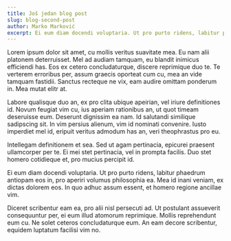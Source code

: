 ```yaml
---
title: Još jedan blog post
slug: blog-second-post
author: Marko Marković
excerpt: Ei eum diam docendi voluptaria. Ut pro purto ridens, labitur phaedrum antiopam eos in, pro aperiri volumus philosophia ea. Mea id inani veniam, ex dictas dolorem eos. In quo adhuc assum essent, et homero regione ancillae vim.
---
```


Lorem ipsum dolor sit amet, cu mollis veritus suavitate mea. Eu nam alii platonem deterruisset. Mel ad audiam tamquam, eu blandit inimicus efficiendi has. Eos ex cetero concludaturque, discere reprimique duo te. Te verterem erroribus per, assum graecis oporteat cum cu, mea an vide tamquam fastidii. Sanctus recteque ne vix, eam audire omittam ponderum in. Mea mutat elitr at.

Labore qualisque duo an, ex pro clita ubique apeirian, vel iriure definitiones id. Novum feugiat vim cu, ius aperiam rationibus an, ut quot timeam deseruisse eum. Deserunt dignissim ea nam. Id salutandi similique sadipscing sit. In vim persius alienum, vim id nominati convenire. Iusto imperdiet mel id, eripuit veritus admodum has an, veri theophrastus pro eu.

Intellegam definitionem et sea. Sed ut agam pertinacia, epicurei praesent ullamcorper per te. Ei mei stet pertinacia, vel in prompta facilis. Duo stet homero cotidieque et, pro mucius percipit id.

Ei eum diam docendi voluptaria. Ut pro purto ridens, labitur phaedrum antiopam eos in, pro aperiri volumus philosophia ea. Mea id inani veniam, ex dictas dolorem eos. In quo adhuc assum essent, et homero regione ancillae vim.

Diceret scribentur eam ea, pro alii nisl persecuti ad. Ut postulant assueverit consequuntur per, ei eum illud atomorum reprimique. Mollis reprehendunt eum cu. Ne solet ceteros concludaturque eum. An eam decore scribentur, equidem luptatum facilisi vim no.